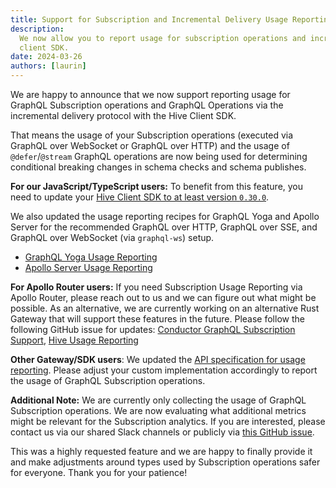 ```yaml
---
title: Support for Subscription and Incremental Delivery Usage Reporting (Defer/Stream)
description:
  We now allow you to report usage for subscription operations and incremental delivery with the
  client SDK.
date: 2024-03-26
authors: [laurin]
---
```


We are happy to announce that we now support reporting usage for GraphQL Subscription operations and
GraphQL Operations via the incremental delivery protocol with the Hive Client SDK.

That means the usage of your Subscription operations (executed via GraphQL over WebSocket or GraphQL
over HTTP) and the usage of `@defer`/`@stream` GraphQL operations are now being used for determining
conditional breaking changes in schema checks and schema publishes.

**For our JavaScript/TypeScript users:** To benefit from this feature, you need to update your
[Hive Client SDK to at least version `0.30.0`](https://github.com/kamilkisiela/graphql-hive/releases/tag/%40graphql-hive%2Fclient%400.30.0).

We also updated the usage reporting recipes for GraphQL Yoga and Apollo Server for the recommended
GraphQL over HTTP, GraphQL over SSE, and GraphQL over WebSocket (via `graphql-ws`) setup.

- [GraphQL Yoga Usage Reporting](/docs/integrations/graphql-yoga#usage-reporting)
- [Apollo Server Usage Reporting](/docs/integrations/apollo-server#usage-reporting)

**For Apollo Router users:** If you need Subscription Usage Reporting via Apollo Router, please
reach out to us and we can figure out what might be possible. As an alternative, we are currently
working on an alternative Rust Gateway that will support these features in the future. Please follow
the following GitHub issue for updates:
[Conductor GraphQL Subscription Support](https://github.com/the-guild-org/conductor/issues/14),
[Hive Usage Reporting](https://github.com/the-guild-org/conductor/issues/369)

**Other Gateway/SDK users**: We updated the
[API specification for usage reporting](/docs/specs/usage-reports). Please adjust your custom
implementation accordingly to report the usage of GraphQL Subscription operations.

**Additional Note:** We are currently only collecting the usage of GraphQL Subscription operations.
We are now evaluating what additional metrics might be relevant for the Subscription analytics. If
you are interested, please contact us via our shared Slack channels or publicly via
[this GitHub issue](https://github.com/kamilkisiela/graphql-hive/issues/3290).

This was a highly requested feature and we are happy to finally provide it and make adjustments
around types used by Subscription operations safer for everyone. Thank you for your patience!
